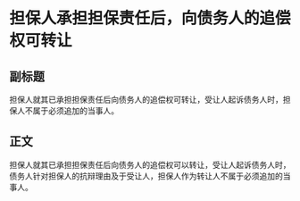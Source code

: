 # 担保人承担担保责任后，向债务人的追偿权可转让
## 副标题
担保人就其已承担担保责任后向债务人的追偿权可转让，受让人起诉债务人时，担保人不属于必须追加的当事人。
## 正文
担保人就其已承担担保责任后向债务人的追偿权可以转让，受让人起诉债务人时，债务人针对担保人的抗辩理由及于受让人，担保人作为转让人不属于必须追加的当事人。